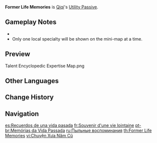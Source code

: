 {{Talent Infobox
|image         = Talent Former Life Memories.png
|character     = Qiqi
|type          = Utility Passive
|info          = Displays the location of nearby [[Liyue Local Specialty|resources unique to Liyue]] on the [[mini-map]].
|utility1      = Effects Retained Character Fallen
|utility2      = Resource
|utility3      = Local Specialty
|utility4      = Liyue Local Specialty
}}
'''Former Life Memories''' is [[Qiqi]]'s [[Utility Passive]].

==Gameplay Notes==
* {{TalentNote|character=Qiqi|talent=Former Life Memories|dead}}
* Only one local specialty will be shown on the mini-map at a time.
{{Talents by Category List|Liyue Local Specialty Talents|header=identical|nottitle=Former Life Memories}}

==Preview==
<gallery>
Talent Encyclopedic Expertise Map.png
</gallery>

==Other Languages==
{{Other Languages
|en      = Former Life Memories
|zhs     = 前尘旧忆
|zhs_rm  = Qiánchén Jiù Yì
|zht     = 前塵舊憶
|zht_rm  = Qiánchén Jiù Yì
|zh_tl   = Remembering The Past
|ja      = 往事記憶
|ja_rm   = Ouji Kioku
|ja_tl   = Memories of the Past
|ko      = 지나간 기억
|ko_rm   = Jinagan Gieok
|ko_tl   = Past Memories
|es      = Recuerdos de una vida pasada
|es_tl   = Memories of a Past Life
|fr      = Souvenir d'une vie lointaine
|fr_tl   = Memory of a Distant Life
|ru      = Пыльные воспоминания
|ru_tl   = Dusty Memories
|th      = Former Life Memories
|vi      = Chuyện Xưa Năm Cũ
|vi_tl   = Past Stories, Old Years
|de      = Alte Zeiten
|de_tl   = Old Times
|id      = Former Life Memories
|pt      = Memórias da Vida Passada
|pt_tl   = 
|tr      = Geçmiş Yaşamın Anıları
|tr_tl   = 
|it      = Ricordi dell'altra vita
|it_tl   = Memories of the Other Life
}}

==Change History==
{{Change History|1.0}}

==Navigation==
{{Talent Navbox|Qiqi}}

[[es:Recuerdos de una vida pasada]]
[[fr:Souvenir d'une vie lointaine]]
[[pt-br:Memórias da Vida Passada]]
[[ru:Пыльные воспоминания]]
[[th:Former Life Memories]]
[[vi:Chuyện Xưa Năm Cũ]]